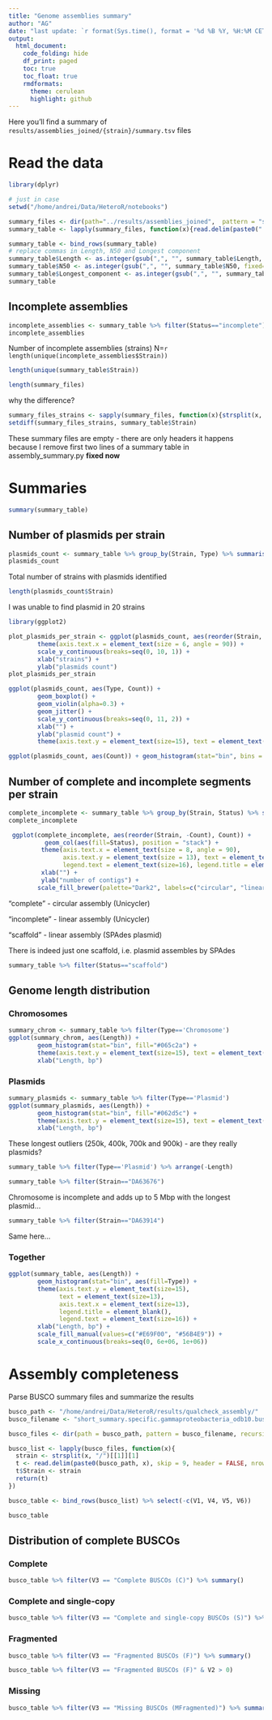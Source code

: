 ```yaml
---
title: "Genome assemblies summary"
author: "AG"
date: "last update: `r format(Sys.time(), format = '%d %B %Y, %H:%M CET')`"
output:
  html_document:
    code_folding: hide
    df_print: paged
    toc: true
    toc_float: true
    rmdformats:
      theme: cerulean
      highlight: github
---
```


Here you'll find a summary of `results/assemblies_joined/{strain}/summary.tsv` files

# Read the data

```r
library(dplyr)

# just in case
setwd("/home/andrei/Data/HeteroR/notebooks")

summary_files <- dir(path="../results/assemblies_joined",  pattern = "summary.tsv", recursive=TRUE)
summary_table <- lapply(summary_files, function(x){read.delim(paste0("../results/assemblies_joined/", x), stringsAsFactors = TRUE)})

summary_table <- bind_rows(summary_table)
# replace commas in Length, N50 and Longest component
summary_table$Length <- as.integer(gsub(",", "", summary_table$Length, fixed=TRUE))
summary_table$N50 <- as.integer(gsub(",", "", summary_table$N50, fixed=TRUE))
summary_table$Longest_component <- as.integer(gsub(",", "", summary_table$Longest_component, fixed=TRUE))
summary_table
```

## Incomplete assemblies

```r
incomplete_assemblies <- summary_table %>% filter(Status=="incomplete")
incomplete_assemblies
```

Number of incomplete assemblies (strains) N=`r length(unique(incomplete_assemblies$Strain))`


```r
length(unique(summary_table$Strain))
```
```r
length(summary_files)
```
why the difference?

```r
summary_files_strains <- sapply(summary_files, function(x){strsplit(x, "/")[[1]][1]})
setdiff(summary_files_strains, summary_table$Strain)
```
These summary files are empty - there are only headers
it happens because I remove first two lines of a summary table in assembly_summary.py
**fixed now**

# Summaries
```r
summary(summary_table)
```

## Number of plasmids per strain


```r
plasmids_count <- summary_table %>% group_by(Strain, Type) %>% summarise(Count = n()) %>% filter(Type=="Plasmid")
plasmids_count
```

Total number of strains with plasmids identified

```r
length(plasmids_count$Strain)
```

I was unable to find plasmid in 20 strains

```r
library(ggplot2)

plot_plasmids_per_strain <- ggplot(plasmids_count, aes(reorder(Strain, -Count), Count)) + geom_col() +
        theme(axis.text.x = element_text(size = 6, angle = 90)) +
        scale_y_continuous(breaks=seq(0, 10, 1)) +
        xlab("strains") +
        ylab("plasmids count")
plot_plasmids_per_strain
```

```r
ggplot(plasmids_count, aes(Type, Count)) +
        geom_boxplot() +
        geom_violin(alpha=0.3) +
        geom_jitter() +
        scale_y_continuous(breaks=seq(0, 11, 2)) +
        xlab("") +
        ylab("plasmid count") +
        theme(axis.text.y = element_text(size=15), text = element_text(size=13))
```

```r
ggplot(plasmids_count, aes(Count)) + geom_histogram(stat="bin", bins = 12)
```

## Number of complete and incomplete segments per strain

```r
complete_incomplete <- summary_table %>% group_by(Strain, Status) %>% summarise(Count = n())
complete_incomplete
```
```r
 ggplot(complete_incomplete, aes(reorder(Strain, -Count), Count)) +
          geom_col(aes(fill=Status), position = "stack") +
         theme(axis.text.x = element_text(size = 8, angle = 90),
               axis.text.y = element_text(size = 13), text = element_text(size=13),
               legend.text = element_text(size=16), legend.title = element_blank(), legend.position = c(0.8, 0.8)) +
         xlab("") +
         ylab("number of contigs") +
        scale_fill_brewer(palette="Dark2", labels=c("circular", "linear"))

```

"complete" - circular assembly (Unicycler)

"incomplete" - linear assembly (Unicycler)

"scaffold" - linear assembly (SPAdes plasmid)

There is indeed just one scaffold, i.e. plasmid assembles by SPAdes

```r
summary_table %>% filter(Status=="scaffold")
```

## Genome length distribution

### Chromosomes

```r
summary_chrom <- summary_table %>% filter(Type=='Chromosome')
ggplot(summary_chrom, aes(Length)) +
        geom_histogram(stat="bin", fill="#065c2a") +
        theme(axis.text.y = element_text(size=15), text = element_text(size=13), axis.text.x = element_text(size=13)) +
        xlab("Length, bp")

```

### Plasmids

```r
summary_plasmids <- summary_table %>% filter(Type=='Plasmid')
ggplot(summary_plasmids, aes(Length)) +
        geom_histogram(stat="bin", fill="#062d5c") +
        theme(axis.text.y = element_text(size=15), text = element_text(size=13), axis.text.x = element_text(size=13)) +
        xlab("Length, bp")

```

These longest outliers (250k, 400k, 700k and 900k) - are they really plasmids?
```r
summary_table %>% filter(Type=='Plasmid') %>% arrange(-Length)
```
```r
summary_table %>% filter(Strain=="DA63676")
```

Chromosome is incomplete and adds up to 5 Mbp with the longest plasmid...


```r
summary_table %>% filter(Strain=="DA63914")
```

Same here...

### Together

```r
ggplot(summary_table, aes(Length)) +
        geom_histogram(stat="bin", aes(fill=Type)) +
        theme(axis.text.y = element_text(size=15),
              text = element_text(size=13),
              axis.text.x = element_text(size=13),
              legend.title = element_blank(),
              legend.text = element_text(size=16)) +
        xlab("Length, bp") +
        scale_fill_manual(values=c("#E69F00", "#56B4E9")) +
        scale_x_continuous(breaks=seq(0, 6e+06, 1e+06))
```

# Assembly completeness

Parse BUSCO summary files and summarize the results

```r
busco_path <- "/home/andrei/Data/HeteroR/results/qualcheck_assembly/"
busco_filename <- "short_summary.specific.gammaproteobacteria_odb10.busco_results.txt"

busco_files <- dir(path = busco_path, pattern = busco_filename, recursive = TRUE)

busco_list <- lapply(busco_files, function(x){
  strain <- strsplit(x, "/")[[1]][1]
  t <- read.delim(paste0(busco_path, x), skip = 9, header = FALSE, nrows = 6)
  t$Strain <- strain
  return(t)
})

busco_table <- bind_rows(busco_list) %>% select(-c(V1, V4, V5, V6))

busco_table
```

## Distribution of complete BUSCOs

### Complete

```r
busco_table %>% filter(V3 == "Complete BUSCOs (C)") %>% summary()
```

### Complete and single-copy

```r
busco_table %>% filter(V3 == "Complete and single-copy BUSCOs (S)") %>% summary()
```

### Fragmented

```r
busco_table %>% filter(V3 == "Fragmented BUSCOs (F)") %>% summary()
```

```r
busco_table %>% filter(V3 == "Fragmented BUSCOs (F)" & V2 > 0)
```

### Missing

```r
busco_table %>% filter(V3 == "Missing BUSCOs (MFragmented)") %>% summary()
```

